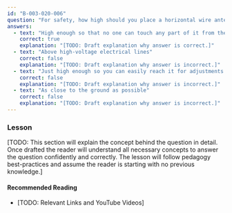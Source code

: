 ```yaml
---
id: "B-003-020-006"
question: "For safety, how high should you place a horizontal wire antenna?"
answers:
  - text: "High enough so that no one can touch any part of it from the ground"
    correct: true
    explanation: "[TODO: Draft explanation why answer is correct.]"
  - text: "Above high-voltage electrical lines"
    correct: false
    explanation: "[TODO: Draft explanation why answer is incorrect.]"
  - text: "Just high enough so you can easily reach it for adjustments or repairs"
    correct: false
    explanation: "[TODO: Draft explanation why answer is incorrect.]"
  - text: "As close to the ground as possible"
    correct: false
    explanation: "[TODO: Draft explanation why answer is incorrect.]"
---
```


### Lesson

[TODO: This section will explain the concept behind the question in detail. Once drafted the reader will understand all necessary concepts to answer the question confidently and correctly. The lesson will follow pedagogy best-practices and assume the reader is starting with no previous knowledge.]

#### Recommended Reading

- [TODO: Relevant Links and YouTube Videos]
